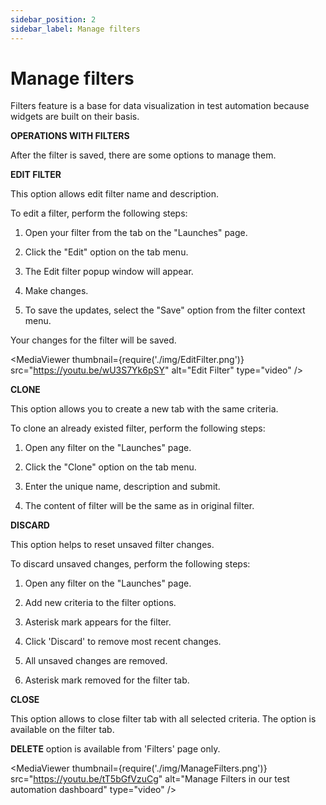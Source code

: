 ```yaml
---
sidebar_position: 2
sidebar_label: Manage filters
---
```


# Manage filters

Filters feature is a base for data visualization in test automation because widgets are built on their basis.

**OPERATIONS WITH FILTERS**

After the filter is saved, there are some options to manage them.

**EDIT FILTER**

This option allows edit filter name and description.

To edit a filter, perform the following steps:

1. Open your filter from the tab on the "Launches" page.

2. Click the "Edit" option on the tab menu.

3. The Edit filter popup window will appear.

4. Make changes.

5. To save the updates, select the "Save" option from the filter context menu.

Your changes for the filter will be saved.

<MediaViewer thumbnail={require('./img/EditFilter.png')} src="https://youtu.be/wU3S7Yk6pSY" alt="Edit Filter" type="video" />

**CLONE**

This option allows you to create a new tab with the same criteria.

To clone an already existed filter, perform the following steps:

1. Open any filter on the "Launches" page.

2. Click the "Clone" option on the tab menu.

3. Enter the unique name, description and submit.

4. The content of filter will be the same as in original filter.

**DISCARD**

This option helps to reset unsaved filter changes.

To discard unsaved changes, perform the following steps:

1. Open any filter on the "Launches" page.

2. Add new criteria to the filter options.

3. Asterisk mark appears for the filter.

4. Click 'Discard' to remove most recent changes.

5. All unsaved changes are removed. 

6. Asterisk mark removed for the filter tab.

**CLOSE**

This option allows to close filter tab with all selected criteria. The option is available on the filter tab.

**DELETE** option is available from 'Filters' page only.

<MediaViewer thumbnail={require('./img/ManageFilters.png')} src="https://youtu.be/tT5bGfVzuCg" alt="Manage Filters in our test automation dashboard" type="video" />
